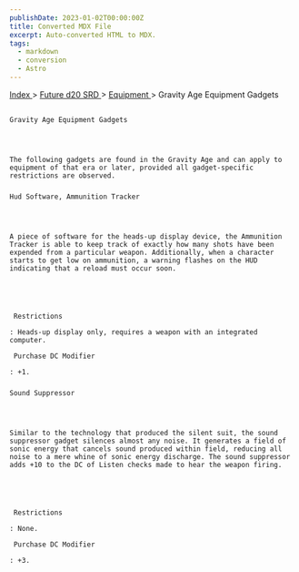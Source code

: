 ```yaml
---
publishDate: 2023-01-02T00:00:00Z
title: Converted MDX File
excerpt: Auto-converted HTML to MDX.
tags:
  - markdown
  - conversion
  - Astro
---
```







[
      Index
     ](-index)
     >
     [
      Future d20 SRD
     ](future-d20-srd-index)
     >
     [
      Equipment
     ](future-d20-srd-equipment-index)
     > Gravity Age Equipment Gadgets
    




## 
    Gravity Age Equipment Gadgets
   



    The following gadgets are found in the Gravity Age and can apply to equipment of that era or later, provided all gadget-specific restrictions are observed.
   


### 
    Hud Software, Ammunition Tracker
   



    A piece of software for the heads-up display device, the Ammunition Tracker is able to keep track of exactly how many shots have been expended from a particular weapon. Additionally, when a character starts to get low on ammunition, a warning flashes on the HUD indicating that a reload must occur soon.
   




     Restrictions
    
    : Heads-up display only, requires a weapon with an integrated computer.
    
     Purchase DC Modifier
    
    : +1.
   


### 
    Sound Suppressor
   



    Similar to the technology that produced the silent suit, the sound suppressor gadget silences almost any noise. It generates a field of sonic energy that cancels sound produced within field, reducing all noise to a mere whine of sonic energy discharge. The sound suppressor adds +10 to the DC of Listen checks made to hear the weapon firing.
   




     Restrictions
    
    : None.
    
     Purchase DC Modifier
    
    : +3.
   





